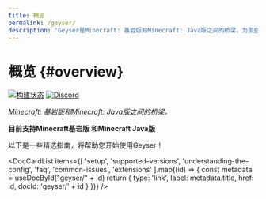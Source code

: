 ```yaml
---
title: 概览
permalink: /geyser/
description: 'Geyser是Minecraft: 基岩版和Minecraft: Java版之间的桥梁，为那些希望实现真正跨平台游戏的玩家消除了障碍。'
---
```



# 概览 \{#overview}

[//]: # ([![License: MIT]&#40;https://img.shields.io/badge/license-MIT-blue.svg?label=License&#41;]&#40;LICENSE&#41;)
[![构建状态](https://github.com/GeyserMC/Geyser/actions/workflows/build.yml/badge.svg)](https://github.com/GeyserMC/Geyser/actions/workflows/build.yml)
[![Discord](https://img.shields.io/discord/613163671870242838?color=cornflowerblue&label=Discord&logo=Discord&logoColor=white)](https://discord.geysermc.org)

_Minecraft: 基岩版和Minecraft: Java版之间的桥梁。_

**目前支持Minecraft基岩版 <Versions platform="bedrock"/> 和Minecraft Java版 <Versions platform="java"/>**

以下是一些精选指南，将帮助您开始使用Geyser！

<DocCardList items={[
    'setup',
    'supported-versions',
    'understanding-the-config',
    'faq',
    'common-issues',
    'extensions'
].map((id) => {
    const metadata = useDocById("geyser/" + id)
    return {
        type: 'link',
        label: metadata.title,
        href: id,
        docId: 'geyser/' + id
    }
})} />